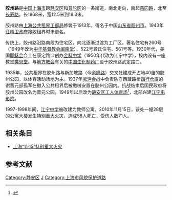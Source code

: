 '''胶州路'''是[[中国|中国]][[上海市|上海市]]跨[[静安区|静安区]]和[[普陀区_(上海市)|普陀区]]的一条街道，南北走向，南起[[愚园路|愚园路]]，北至[[长寿路_(上海)|长寿路]]。长1868米，宽12.5米到18.3米。

胶州路由[[上海公共租界工部局|上海公共租界工部局]]修筑于1913年，得名于中国[[山东省|山东省]][[胶州市|胶州市]]。1943年[[汪精卫政府|汪精卫政府]]接收租界时未更名。

传统上，胶州路沿路南段为住宅区，向北逐渐过渡为工厂区。著名住宅有260号（1949年改为[[中华基督教会闽南堂|中华基督教会闽南堂]]）、522号龚氏住宅、561号等。1930年代，美国[[耶稣会|耶稣会]]会士在康定路口创办[[金科中学|金科中学]]（1950年代改为江宁中学），校内设有一座教堂[[类思堂|类思堂]]。与[[地方教会|地方教会]]有关的[[中国生化制药厂|中国生化制药厂]]设于胶州路武定路口。

1935年，公共租界在胶州路与新加坡路（今[[余姚路|余姚路]]）交叉处建成开占地40亩的胶州公园，以体育活动场地为主。1937年[[淞沪会战|淞沪会战]]中负责防守西藏路桥[[四行仓库|四行仓库]]的谢晋元部孤军在撤入公共租界后被缴械安置在胶州公园内。抗战结束后国民政府将胶州公园改名为晋元公园。1949年以后改为[[静安区工人体育场|静安区工人体育场]]<ref>{{cite news |title=第二节　公园 |url=http://www.shtong.gov.cn/Newsite/node2/node4/node2249/node4412/node17438/node18484/node62258/userobject1ai6943.html |publisher=上海市地方志辦公室 |accessdate=2020-08-21 |archive-date=2021-04-28 |archive-url=https://web.archive.org/web/20210428170623/http://www.shtong.gov.cn/Newsite/node2/node4/node2249/node4412/node17438/node18484/node62258/userobject1ai6943.html |dead-url=no }}</ref>，北部兴建[[江宁电影院|江宁电影院]]。

1997-1998年间，[[金科中学|江宁中学]]被改建为教师公寓。2010年11月15日，该处一幢28层的公寓大楼发生[[上海“11·15”特别重大火灾|特别重大火灾]]，造成58人死亡，受伤人数71人。

==相关条目==
*[[上海“11·15”特别重大火灾|上海“11·15”特别重大火灾]]

==参考文献==
{{reflist}}

{{SH-stub}}

[[Category:静安区|Category:静安区]]
[[Category:上海道路|J]]
[[Category:上海市风貌保护道路|Category:上海市风貌保护道路]]